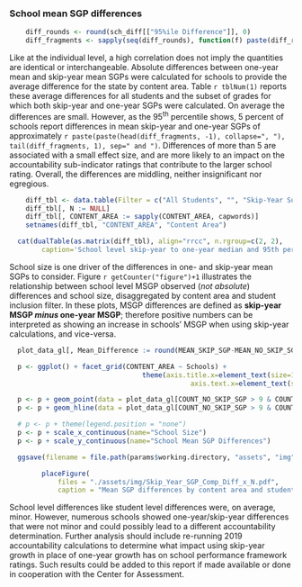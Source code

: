 ### School mean SGP differences

```r
	diff_rounds <- round(sch_diff[["95%ile Difference"]], 0)
	diff_fragments <- sapply(seq(diff_rounds), function(f) paste(diff_rounds[f], "in", params$GL_camel[f]))
```

Like at the individual level, a high correlation does not imply the quantities are identical or interchangeable. Absolute differences between one-year mean and skip-year mean SGPs were calculated for schools to provide the average difference for the state by content area. Table `r tblNum(1)` reports these average differences for all students and the subset of grades for which both skip-year and one-year SGPs were calculated. On average the differences are small. However, as the 95<sup>th</sup> percentile shows, 5 percent of schools report differences in mean skip-year and one-year SGPs of approximately `r paste(paste(head(diff_fragments, -1), collapse=", "), tail(diff_fragments, 1), sep=" and ")`. Differences of more than 5 are associated with a small effect size, and are more likely to an impact on the accountability sub-indicator ratings that contribute to the larger school rating. Overall, the differences are middling, neither insignificant nor egregious.

```r
	diff_tbl <- data.table(Filter = c("All Students", "", "Skip-Year Subset", ""), rbindlist(list(sch_diff, sch_diff_x)))
	diff_tbl[, N := NULL]
	diff_tbl[, CONTENT_AREA := sapply(CONTENT_AREA, capwords)]
	setnames(diff_tbl, "CONTENT_AREA", "Content Area")

  cat(dualTable(as.matrix(diff_tbl), align="rrcc", n.rgroup=c(2, 2),
		caption='School level skip-year to one-year median and 95th percentile absolute differences'))
```

School size is one driver of the differences in one- and skip-year mean SGPs to consider.  Figure `r getCounter("figure")+1` illustrates the relationship between school level MSGP observed (*not absolute*) differences and school size, disaggregated by content area and student inclusion filter.  In these plots, MSGP differences are defined as **skip-year MSGP *minus* one-year MSGP**; therefore positive numbers can be interpreted as showing an increase in schools' MSGP when using skip-year calculations, and vice-versa.

```r
  plot_data_gl[, Mean_Difference := round(MEAN_SKIP_SGP-MEAN_NO_SKIP_SGP, 2)] # NOT absolute

  p <- ggplot() + facet_grid(CONTENT_AREA ~ Schools) +
   								 theme(axis.title.x=element_text(size=15), axis.title.y=element_text(size=15),
   								 			 axis.text.x=element_text(size=12), axis.text.y=element_text(size=12))

  p <- p + geom_point(data = plot_data_gl[COUNT_NO_SKIP_SGP > 9 & COUNT_SKIP_SGP > 9], aes(x = COUNT_NO_SKIP_SGP, y = Mean_Difference), size=3, alpha = 0.25, colour="blue")
  p <- p + geom_hline(data = plot_data_gl[COUNT_NO_SKIP_SGP > 9 & COUNT_SKIP_SGP > 9], aes(yintercept=0), colour="black", linetype="dashed")

  # p <- p + theme(legend.position = "none")
  p <- p + scale_x_continuous(name="School Size")
  p <- p + scale_y_continuous(name="School Mean SGP Differences")

  ggsave(filename = file.path(params$working.directory, "assets", "img", "Skip_Year_SGP_Comp_Diff_x_N.pdf"), plot=p, device = "pdf", width = 7, height = 5.5, units = "in")
```

```r
		placeFigure(
			files = "./assets/img/Skip_Year_SGP_Comp_Diff_x_N.pdf",
			caption = "Mean SGP differences by content area and student inclusion filter")
```

School level differences like student level differences were, on average, minor. However, numerous schools showed one-year/skip-year differences that were not minor and could possibly lead to a different accountability determination. Further analysis should include re-running 2019 accountability calculations to determine what impact using skip-year growth in place of one-year growth has on school performance framework ratings. Such results could be added to this report if made available or done in cooperation with the Center for Assessment.

